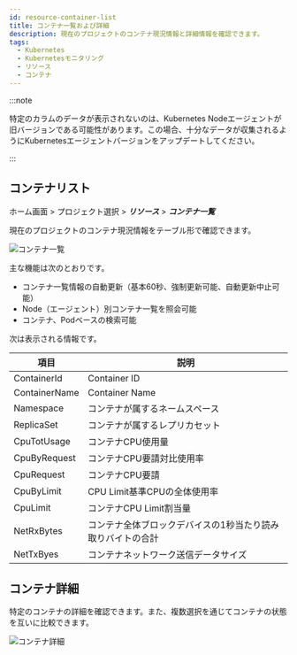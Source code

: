 ```yaml
---
id: resource-container-list
title: コンテナ一覧および詳細
description: 現在のプロジェクトのコンテナ現況情報と詳細情報を確認できます。
tags:
  - Kubernetes
  - Kubernetesモニタリング
  - リソース
  - コンテナ
---
```


:::note

特定のカラムのデータが表示されないのは、Kubernetes Nodeエージェントが旧バージョンである可能性があります。この場合、十分なデータが収集されるようにKubernetesエージェントバージョンをアップデートしてください。 

:::

## コンテナリスト

ホーム画面 > プロジェクト選択 > **_リソース_** > **_コンテナ一覧_**

現在のプロジェクトのコンテナ現況情報をテーブル形で確認できます。

![コンテナ一覧](https://img.whatap.io/media/images/whatap_kubernetes_resource_container_list.png)

主な機能は次のとおりです。

-   コンテナ一覧情報の自動更新（基本60秒、強制更新可能、自動更新中止可能）
-   Node（エージェント）別コンテナ一覧を照会可能
-   コンテナ、Podベースの検索可能

次は表示される情報です。

| 項目            | 説明                                                |
| ------------- | ------------------------------------------------- |
| ContainerId   | Container ID                                      |
| ContainerName | Container Name                                    |
| Namespace     | コンテナが属するネームスペース                                   |
| ReplicaSet    | コンテナが属するレプリカセット                                   |
| CpuTotUsage   | コンテナCPU使用量                                        |
| CpuByRequest  | コンテナCPU要請対比使用率                                    |
| CpuRequest    | コンテナCPU要請                                         |
| CpuByLimit    | CPU Limit基準CPUの全体使用率                              |
| CpuLimit      | コンテナCPU Limit割当量                                  |
| NetRxBytes    | コンテナ全体ブロックデバイスの1秒当たり読み取りバイトの合計                    |
| NetTxByes     | コンテナネットワーク送信データサイズ                                |

## コンテナ詳細

特定のコンテナの詳細を確認できます。また、複数選択を通じてコンテナの状態を互いに比較できます。

![コンテナ詳細](https://img.whatap.io/media/images/whatap_kubernetes_resource_container_detail.png)
